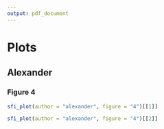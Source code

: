 ```yaml
---
output: pdf_document
---
```


# Plots

\newpage

\begin{center}
\begin{Huge}
Alexander
\end{Huge}
\end{center}

## Alexander



### Figure 4


```r
sfi_plot(author = "alexander", figure = "4")[[1]]
```



```r
sfi_plot(author = "alexander", figure = "4")[[2]]
```


